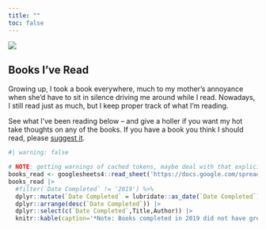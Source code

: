 ```yaml
---
title: ""
toc: false
---
```


::: {.column-screen}
![](posts/imgs/banner.png){fig-alt="a hand-drawn banner of confetti"}
:::

::: {.column-page-inset}
# Books I've Read

Growing up, I took a book everywhere, much to my mother's annoyance when she'd have to sit in silence driving me around while I read. Nowadays, I still read just as much, but I keep proper track of what I'm reading. 

See what I've been reading below -- and give a holler if you want my hot take thoughts on any of the books. If you have a book you think I should read, please [suggest it](https://forms.gle/bphDyhxd4HZL6NmAA). 

```r
#| warning: false

# NOTE: getting warnings of cached tokens, maybe deal with that explicitly here: https://gargle.r-lib.org/articles/non-interactive-auth.html
books_read <- googlesheets4::read_sheet('https://docs.google.com/spreadsheets/d/1Gi6fonQAa5Md71xMNGMVMz-lSdjBvD3IkDff1pmXpfI/')
books_read |>
  #filter(`Date Completed` != '2019') %>%
  dplyr::mutate(`Date Completed` = lubridate::as_date(`Date Completed`)) |>
  dplyr::arrange(desc(`Date Completed`)) |>
  dplyr::select(c(`Date Completed`,Title,Author)) |>
  knitr::kable(caption='*Note: Books completed in 2019 did not have great tracking, so date is approximate and author might be missing.*')
```
:::